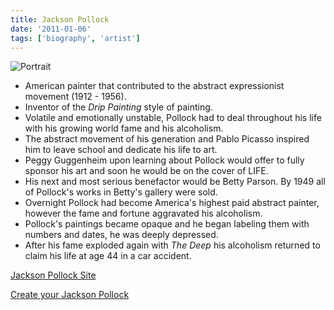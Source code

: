 ```yaml
---
title: Jackson Pollock
date: '2011-01-06'
tags: ['biography', 'artist']
---
```


![Portrait](https://www.jackson-pollock.org/images/jackson_pollock.jpg)

* American painter that contributed to the abstract expressionist movement (1912 - 1956).
* Inventor of the *Drip Painting* style of painting. 
* Volatile and emotionally unstable, Pollock had to deal throughout his life with his growing world fame and his alcoholism. 
* The abstract movement of his generation and Pablo Picasso inspired him to leave school and dedicate his life to art.
* Peggy Guggenheim upon learning about Pollock would offer to fully sponsor his art and soon he would be on the cover of LIFE.
* His next and most serious benefactor would be Betty Parson. By 1949 all of Pollock's works in Betty's gallery were sold.
* Overnight Pollock had become America's highest paid abstract painter, however the fame and fortune aggravated his alcoholism.
* Pollock's paintings became opaque and he began labeling them with numbers and dates, he was deeply depressed. 
* After his fame exploded again with *The Deep* his alcoholism returned to claim his life at age 44 in a car accident.

[Jackson Pollock Site](http://www.jackson-pollock.org/)

[Create your Jackson Pollock](http://www.jacksonpollock.org/)
